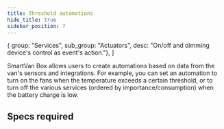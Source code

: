 ```yaml
---
title: Threshold automations
hide_title: true
sidebar_position: 7
---
```


<!--
 FROM   @site/src/components/templates/PageFeature
 VER    1.0.3
-->


  { group: "Services", sub_group: "Actuators", desc: "On/off and dimming device's control as event's action."},
]



<FeatureTitle
  name={feature_name}
  status={feature_status} />

SmartVan Box allows users to create automations based on data from the van's
sensors and integrations. For example, you can set an automation to turn on
the fans when the temperature exceeds a certain threshold, or to turn off the
various services (ordered by importance/consumption) when the battery charge
is low.


## Specs required

<FeatureSpecsRequiredText />

<FeatureSpecsRequiredTable
  specs_required={specs_required} />
